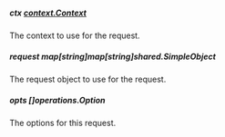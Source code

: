 
##### **ctx** [context.Context](https://pkg.go.dev/context#Context)
The context to use for the request.

##### **request** map[string]map[string]shared.SimpleObject
The request object to use for the request.

##### **opts** []operations.Option
The options for this request.

